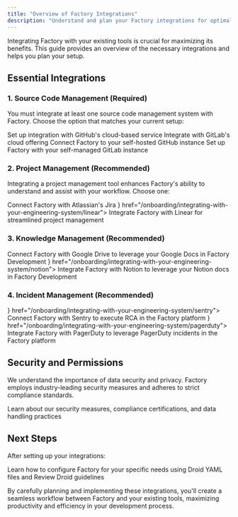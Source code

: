 ```yaml
---
title: "Overview of Factory Integrations"
description: "Understand and plan your Factory integrations for optimal workflow"
---
```


Integrating Factory with your existing tools is crucial for maximizing its benefits. This guide provides an overview of the necessary integrations and helps you plan your setup.

## Essential Integrations

### 1. Source Code Management (Required)

You must integrate at least one source code management system with Factory. Choose the option that matches your current setup:

<CardGroup cols="2">
  <Card title="GitHub Cloud" icon="github" href="/onboarding/integrating-with-your-engineering-system/github-cloud">
    Set up integration with GitHub's cloud-based service
  </Card>
  <Card title="GitLab Cloud" icon="gitlab" href="/onboarding/integrating-with-your-engineering-system/gitlab-cloud">
    Integrate with GitLab's cloud offering
  </Card>
  <Card title="GitHub Enterprise Server" icon="server" href="/onboarding/integrating-with-your-engineering-system/github-enterprise-server">
    Connect Factory to your self-hosted GitHub instance
  </Card>
  <Card title="GitLab Self-Hosted" icon="server" href="/onboarding/integrating-with-your-engineering-system/gitlab-self-hosted">
    Set up Factory with your self-managed GitLab instance
  </Card>
</CardGroup>

### 2. Project Management (Recommended)

Integrating a project management tool enhances Factory's ability to understand and assist with your workflow. Choose one:

<CardGroup cols="2">
  <Card title="Jira" icon="jira" href="/onboarding/integrating-with-your-engineering-system/jira">
    Connect Factory with Atlassian's Jira
  </Card>
  <Card title="Linear" icon={<svg width="40" height="40" viewBox="0 0 35 35" fill="none" xmlns="http://www.w3.org/2000/svg"><g id="SVGRepo_bgCarrier" stroke-width="0"/><g id="SVGRepo_tracerCarrier" stroke-linecap="round" stroke-linejoin="round"/><g id="SVGRepo_iconCarrier"> <path d="M3.03509 12.9431C3.24245 14.9227 4.10472 16.8468 5.62188 18.364C7.13904 19.8811 9.0631 20.7434 11.0428 20.9508L3.03509 12.9431Z" fill="currentColor"/> <path d="M3 11.4938L12.4921 20.9858C13.2976 20.9407 14.0981 20.7879 14.8704 20.5273L3.4585 9.11548C3.19793 9.88771 3.0451 10.6883 3 11.4938Z" fill="currentColor"/> <path d="M3.86722 8.10999L15.8758 20.1186C16.4988 19.8201 17.0946 19.4458 17.6493 18.9956L4.99021 6.33659C4.54006 6.89125 4.16573 7.487 3.86722 8.10999Z" fill="currentColor"/> <path d="M5.66301 5.59517C9.18091 2.12137 14.8488 2.135 18.3498 5.63604C21.8508 9.13708 21.8645 14.8049 18.3907 18.3228L5.66301 5.59517Z" fill="currentColor"/> </g></svg>} href="/onboarding/integrating-with-your-engineering-system/linear">
    Integrate Factory with Linear for streamlined project management
  </Card>
</CardGroup>

### 3. Knowledge Management (Recommended)

<CardGroup cols="2">
  <Card title="Google Drive" icon="google-drive" href="/onboarding/integrating-with-your-engineering-system/googledrive">
    Connect Factory with Google Drive to leverage your Google Docs in Factory Development
  </Card>
  <Card title="Notion" icon={<svg width="40" height="40" viewBox="0 0 25 25" fill="none" xmlns="http://www.w3.org/2000/svg"><g id="SVGRepo_bgCarrier" stroke-width="0"></g><g id="SVGRepo_tracerCarrier" stroke-linecap="round" stroke-linejoin="round"></g><g id="SVGRepo_iconCarrier"> <path d="M3.25781 3.11684C3.67771 3.45796 3.83523 3.43193 4.62369 3.37933L12.0571 2.93299C12.2147 2.93299 12.0836 2.77571 12.0311 2.74957L10.7965 1.85711C10.56 1.67347 10.2448 1.46315 9.64083 1.51576L2.44308 2.04074C2.18059 2.06677 2.12815 2.19801 2.2327 2.30322L3.25781 3.11684ZM3.7041 4.84917V12.6704C3.7041 13.0907 3.91415 13.248 4.38693 13.222L12.5562 12.7493C13.0292 12.7233 13.0819 12.4341 13.0819 12.0927V4.32397C13.0819 3.98306 12.9508 3.79921 12.6612 3.82545L4.12422 4.32397C3.80918 4.35044 3.7041 4.50803 3.7041 4.84917ZM11.7688 5.26872C11.8212 5.50518 11.7688 5.74142 11.5319 5.76799L11.1383 5.84641V11.6205C10.7965 11.8042 10.4814 11.9092 10.2188 11.9092C9.79835 11.9092 9.69305 11.7779 9.37812 11.3844L6.80345 7.34249V11.2532L7.61816 11.437C7.61816 11.437 7.61816 11.9092 6.96086 11.9092L5.14879 12.0143C5.09615 11.9092 5.14879 11.647 5.33259 11.5944L5.80546 11.4634V6.29276L5.1489 6.24015C5.09625 6.00369 5.22739 5.66278 5.5954 5.63631L7.53935 5.50528L10.2188 9.5998V5.97765L9.53564 5.89924C9.4832 5.61018 9.69305 5.40028 9.95576 5.37425L11.7688 5.26872ZM1.83874 1.33212L9.32557 0.780787C10.245 0.701932 10.4815 0.754753 11.0594 1.17452L13.4492 2.85424C13.8436 3.14309 13.975 3.22173 13.975 3.53661V12.7493C13.975 13.3266 13.7647 13.6681 13.0293 13.7203L4.33492 14.2454C3.78291 14.2717 3.52019 14.193 3.23111 13.8253L1.47116 11.5419C1.1558 11.1216 1.02466 10.8071 1.02466 10.4392V2.25041C1.02466 1.77825 1.23504 1.38441 1.83874 1.33212Z" fill="currentColor"></path> </g></svg>} href="/onboarding/integrating-with-your-engineering-system/notion">
    Integrate Factory with Notion to leverage your Notion docs in Factory Development
  </Card>
</CardGroup>

### 4. Incident Management (Recommended)

<CardGroup cols={2}>
  <Card title="Sentry" icon={<svg class="css-15xgryy e10nushx5" xmlns="http://www.w3.org/2000/svg" viewBox="0 0 72 66" width="40" height="40" xmlns:xlink="http://www.w3.org/1999/xlink">  <path d="M29,2.26a4.67,4.67,0,0,0-8,0L14.42,13.53A32.21,32.21,0,0,1,32.17,40.19H27.55A27.68,27.68,0,0,0,12.09,17.47L6,28a15.92,15.92,0,0,1,9.23,12.17H4.62A.76.76,0,0,1,4,39.06l2.94-5a10.74,10.74,0,0,0-3.36-1.9l-2.91,5a4.54,4.54,0,0,0,1.69,6.24A4.66,4.66,0,0,0,4.62,44H19.15a19.4,19.4,0,0,0-8-17.31l2.31-4A23.87,23.87,0,0,1,23.76,44H36.07a35.88,35.88,0,0,0-16.41-31.8l4.67-8a.77.77,0,0,1,1.05-.27c.53.29,20.29,34.77,20.66,35.17a.76.76,0,0,1-.68,1.13H40.6q.09,1.91,0,3.81h4.78A4.59,4.59,0,0,0,50,39.43a4.49,4.49,0,0,0-.62-2.28Z" fill="currentColor" transform="translate(11, 11)">  </path> </svg>} href="/onboarding/integrating-with-your-engineering-system/sentry">
    Connect Factory with Sentry to execute RCA in the Factory platform
  </Card>
  <Card title="PagerDuty" icon={<svg width="40" height="30" viewBox="0 0 256 372" version="1.1" xmlns="http://www.w3.org/2000/svg" xmlns:xlink="http://www.w3.org/1999/xlink" preserveAspectRatio="xMidYMid">  <title>PagerDuty</title>  <g>      <path d="M54.5538972,272.557214 L54.5538972,371.475954 L0,371.475954 L0,272.557214 L54.5538972,272.557214 Z M109.046548,0.000774792703 C155.791517,0.0522613599 176.052007,2.70434494 204.842454,18.2553897 C236.470978,35.2371476 256,68.9883914 256,111.018242 C256,150.076285 240.079602,183.827529 209.512438,203.993367 C181.492537,222.6733 149.651741,225.220564 107.197347,225.220564 L107.197347,225.220564 L0,225.220564 L0,0 Z M117.785558,47.7544491 L116.112769,47.761194 L54.5538972,48.185738 L54.5538972,178.096186 L119.721393,178.096186 C165.359867,178.096186 200.172471,159.840796 200.172471,111.655058 C200.172471,66.8656716 172.15257,47.3366501 116.112769,47.761194 Z" fill="currentColor"></path>  </g></svg>} href="/onboarding/integrating-with-your-engineering-system/pagerduty">
    Integrate Factory with PagerDuty to leverage PagerDuty incidents in the Factory platform
  </Card>
</CardGroup>

## Security and Permissions

We understand the importance of data security and privacy. Factory employs industry-leading security measures and adheres to strict compliance standards.

<Card title="Security and Compliance" icon="shield-check" href="/user-guides/build-with-factory/security-compliance">
  Learn about our security measures, compliance certifications, and data handling practices
</Card>

## Next Steps

After setting up your integrations:

<Card title="Configuring Your Factory" icon="gear" href="/onboarding/configuring-your-factory/droid-yaml-configuration">
  Learn how to configure Factory for your specific needs using Droid YAML files and Review Droid guidelines
</Card>

By carefully planning and implementing these integrations, you'll create a seamless workflow between Factory and your existing tools, maximizing productivity and efficiency in your development process.
